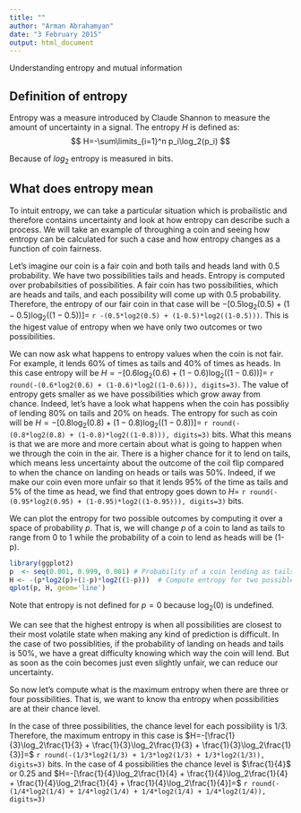 ```yaml
---
title: ""
author: "Arman Abrahamyan"
date: "3 February 2015"
output: html_document
---
```


Understanding entropy and mutual information

## Definition of entropy
Entropy was a measure introduced by Claude Shannon to measure the amount of uncertainty in a signal. The entropy $H$ is defined as: 
$$
H=-\sum\limits_{i=1}^n p_i\log_2(p_i)
$$

Because of $log_2$ entropy is measured in bits. 

## What does entropy mean
To intuit entropy, we can take a particular situation which is probailistic and therefore contains uncertainty and look at how entropy can describe such a process. We will take an example of throughing a coin and seeing how entropy can be calculated for such a case and how entropy changes as a function of coin fairness. 

Let's imagine our coin is a fair coin and both tails and heads land with 0.5 probability. We have two possibilities tails and heads. Entropy is computed over probabilsities of possibilities. A fair coin has two possibilities, which are heads and tails, and each possibility will come up with 0.5 probability. Therefore, the entropy of our fair coin in that case will be $-[0.5\log_2(0.5) + (1-0.5)\log_2((1-0.5))]=$ `r -(0.5*log2(0.5) + (1-0.5)*log2((1-0.5)))`. This is the higest value of entropy when we have only two outcomes or two possibilities. 

We can now ask what happens to entropy values when the coin is not fair. For example, it lends 60% of times as tails and 40% of times as heads. In this case entropy will be $H=-[0.6\log_2(0.6) + (1-0.6)\log_2((1-0.6))]=$ `r round(-(0.6*log2(0.6) + (1-0.6)*log2((1-0.6))), digits=3)`. The value of entropy gets smaller as we have possibilities which grow away from chance. Indeed, let's have a look what happens when the coin has possibliy of lending 80% on tails and 20% on heads. The entropy for such as coin will be $H=-[0.8\log_2(0.8) + (1-0.8)\log_2((1-0.8))]=$ `r round(-(0.8*log2(0.8) + (1-0.8)*log2((1-0.8))), digits=3)` bits. What this means is that we are more and more certain about what is going to happen when we through the coin in the air. There is a higher chance for it to lend on tails, which means less uncertainty about the outcome of the coil flip compared to when the chance on landing on heads or tails was 50%. Indeed, if we make our coin even more unfair so that it lends 95% of the time as tails and 5% of the time as head, we find that entropy goes down to $H=$ `r round(-(0.95*log2(0.95) + (1-0.95)*log2((1-0.95))), digits=3)` bits. 

We can plot the entropy for two possible outcomes by computing it over a space of probability $p$. That is, we will change $p$ of a coin to land as tails to range from 0 to 1 while the probability of a coin to lend as heads will be (1-p). 

```r
library(ggplot2)
p  <- seq(0.001, 0.999, 0.001) # Probability of a coin lending as tails
H <- -(p*log2(p)+(1-p)*log2((1-p)))  # Compute entropy for two possible outcomes 
qplot(p, H, geom='line')

```


Note that entropy is not defined for $p=0$ because $\log_2(0)$ is undefined. 

We can see that the highest entropy is when all possibilities are closest to their most volatile state when making any kind of prediction is difficult. In the case of two possiblities, if the probability of landing on heads and tails is 50%, we have a great difficulty knowing which way the coin will lend. But as soon as the coin becomes just even slightly unfair, we can reduce our uncertainty. 

So now let's compute what is the maximum entropy when there are three or four possibilities. That is, we want to know tha entropy when possibilities are at their chance level. 

In the case of three possibilities, the chance level for each possibility is 1/3. Therefore, the maximum entropy in this case is $H=-[\frac{1}{3}\log_2\frac{1}{3} + \frac{1}{3}\log_2\frac{1}{3} + \frac{1}{3}\log_2\frac{1}{3}]=$ `r round(-(1/3*log2(1/3) + 1/3*log2(1/3) + 1/3*log2(1/3)), digits=3)` bits. In the case of 4 possibilities the chance level is $\frac{1}{4}$ or 0.25 and $H=-[\frac{1}{4}\log_2\frac{1}{4} + \frac{1}{4}\log_2\frac{1}{4} + \frac{1}{4}\log_2\frac{1}{4} + \frac{1}{4}\log_2\frac{1}{4}]=$ `r round(-(1/4*log2(1/4) + 1/4*log2(1/4) + 1/4*log2(1/4) + 1/4*log2(1/4)), digits=3)`

